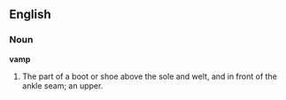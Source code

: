 ==English==

===Noun===

'''vamp'''

#The part of a boot or shoe above the sole and welt, and in front of the ankle seam; an upper.